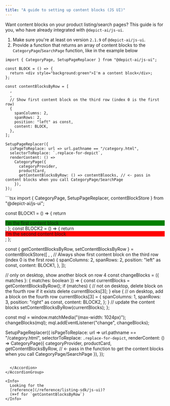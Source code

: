 ```yaml
---
title: "A guide to setting up content blocks (JS UI)"
---
```


Want content blocks on your product listing/search pages? This guide is for you, who have already integrated with `@depict-ai/js-ui`.

1. Make sure you're at least on version `2.1.9` of `@depict-ai/js-ui`.
2. Provide a function that returns an array of content blocks to the `CategoryPage`/`SearchPage` function, like in the example below

<AccordionGroup>
  <Accordion title="Basic example">
  
```tsx
import { CategoryPage, SetupPageReplacer } from "@depict-ai/js-ui";

const BLOCK = () => {
  return <div style="background:green">I'm a content block</div>;
};

const contentBlocksByRow = [
  ,
  ,
  // Show first content block on the third row (index 0 is the first row)
  {
    spanColumns: 2,
    spanRows: 2,
    position: "left" as const,
    content: BLOCK,
  },
];

SetupPageReplacer({
  isPageToReplace: url => url.pathname == "/category.html",
  selectorToReplace: `.replace-for-depict`,
  renderContent: () =>
    CategoryPage({
      categoryProvider,
      productCard,
      getContentBlocksByRow: () => contentBloocks, // <- pass in content blocks when you call CategoryPage/SearchPage
    }),
});
```
  </Accordion>
  <Accordion title="Dynamically add/remove blocks depending on screen size">
```tsx
import { CategoryPage, SetupPageReplacer, contentBlockStore } from "@depict-ai/js-ui";

const BLOCK1 = () => {
  return <div style="background:green">I'm the first content block</div>;
};
const BLOCK2 = () => {
  return <div style="background:red">I'm the second content block</div>;
};

const { getContentBlocksByRow, setContentBlocksByRow } = contentBlockStore([
  ,
  ,
  // Always show first content block on the third row (index 0 is the first row)
  {
    spanColumns: 2,
    spanRows: 2,
    position: "left" as const,
    content: BLOCK1,
  },
]);

// only on desktop, show another block on row 4
const changeBlocks = ({ matches }: { matches: boolean }) => {
  const currentBlocks = getContentBlocksByRow();
  if (matches) {
    // not on desktop, delete block on the fourth row if it exists
    delete currentBlocks[3];
  } else {
    // on desktop, add a block on the fourth row
    currentBlocks[3] = {
      spanColumns: 1,
      spanRows: 3,
      position: "right" as const,
      content: BLOCK2,
    };
  }
  // update the content blocks
  setContentBlocksByRow(currentBlocks);
};

const mql = window.matchMedia("(max-width: 1024px)");
changeBlocks(mql);
mql.addEventListener("change", changeBlocks);

SetupPageReplacer({
  isPageToReplace: url => url.pathname == "/category.html",
  selectorToReplace: `.replace-for-depict`,
  renderContent: () =>
    CategoryPage({
      categoryProvider,
      productCard,
      getContentBlocksByRow, // <- pass in the function to get the content blocks when you call CategoryPage/SearchPage
    }),
});
```

  </Accordion>
</AccordionGroup>

<Info>
  Looking for the
  [reference](/reference/listing-sdk/js-ui)?
  (⌘+f for `getContentBlocksByRow`)
</Info>
